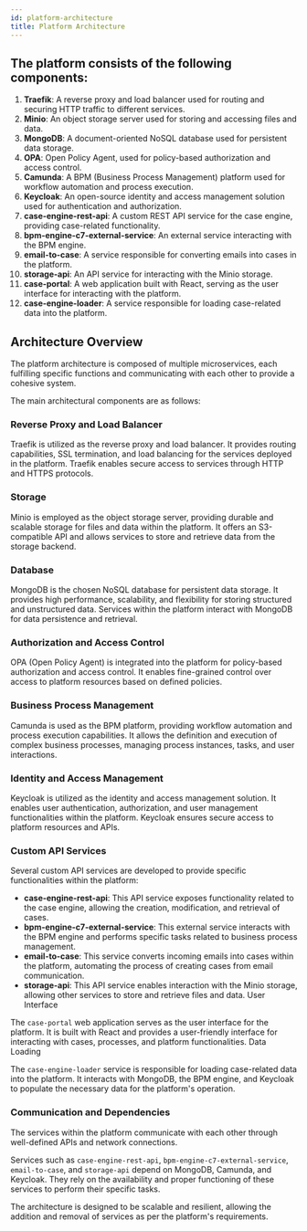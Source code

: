 ```yaml
---
id: platform-architecture
title: Platform Architecture
---
```


## The platform consists of the following components:

1.	**Traefik**: A reverse proxy and load balancer used for routing and securing HTTP traffic to different services.
2.	**Minio**: An object storage server used for storing and accessing files and data.
3.	**MongoDB**: A document-oriented NoSQL database used for persistent data storage.
4.	**OPA**: Open Policy Agent, used for policy-based authorization and access control.
5.	**Camunda**: A BPM (Business Process Management) platform used for workflow automation and process execution.
6.	**Keycloak**: An open-source identity and access management solution used for authentication and authorization.
7.	**case-engine-rest-api**: A custom REST API service for the case engine, providing case-related functionality.
8.	**bpm-engine-c7-external-service**: An external service interacting with the BPM engine.
9.	**email-to-case**: A service responsible for converting emails into cases in the platform.
10.	**storage-api**: An API service for interacting with the Minio storage.
11.	**case-portal**: A web application built with React, serving as the user interface for interacting with the platform.
12.	**case-engine-loader**: A service responsible for loading case-related data into the platform.

## Architecture Overview

The platform architecture is composed of multiple microservices, each fulfilling specific functions and communicating with each other to provide a cohesive system.

The main architectural components are as follows:

### Reverse Proxy and Load Balancer

Traefik is utilized as the reverse proxy and load balancer. It provides routing capabilities, SSL termination, and load balancing for the services deployed in the platform. Traefik enables secure access to services through HTTP and HTTPS protocols.

### Storage

Minio is employed as the object storage server, providing durable and scalable storage for files and data within the platform. It offers an S3-compatible API and allows services to store and retrieve data from the storage backend.

### Database

MongoDB is the chosen NoSQL database for persistent data storage. It provides high performance, scalability, and flexibility for storing structured and unstructured data. Services within the platform interact with MongoDB for data persistence and retrieval.

### Authorization and Access Control

OPA (Open Policy Agent) is integrated into the platform for policy-based authorization and access control. It enables fine-grained control over access to platform resources based on defined policies.

### Business Process Management

Camunda is used as the BPM platform, providing workflow automation and process execution capabilities. It allows the definition and execution of complex business processes, managing process instances, tasks, and user interactions.

### Identity and Access Management

Keycloak is utilized as the identity and access management solution. It enables user authentication, authorization, and user management functionalities within the platform. Keycloak ensures secure access to platform resources and APIs.

### Custom API Services

Several custom API services are developed to provide specific functionalities within the platform:
- **case-engine-rest-api**: This API service exposes functionality related to the case engine, allowing the creation, modification, and retrieval of cases.
- **bpm-engine-c7-external-service**: This external service interacts with the BPM engine and performs specific tasks related to business process management.
- **email-to-case**: This service converts incoming emails into cases within the platform, automating the process of creating cases from email communication.
- **storage-api**: This API service enables interaction with the Minio storage, allowing other services to store and retrieve files and data.
User Interface

The `case-portal` web application serves as the user interface for the platform. It is built with React and provides a user-friendly interface for interacting with cases, processes, and platform functionalities.
Data Loading

The `case-engine-loader` service is responsible for loading case-related data into the platform. It interacts with MongoDB, the BPM engine, and Keycloak to populate the necessary data for the platform's operation.

### Communication and Dependencies

The services within the platform communicate with each other through well-defined APIs and network connections.

Services such as `case-engine-rest-api`, `bpm-engine-c7-external-service`, `email-to-case`, and `storage-api` depend on MongoDB, Camunda, and Keycloak. They rely on the availability and proper functioning of these services to perform their specific tasks.

The architecture is designed to be scalable and resilient, allowing the addition and removal of services as per the platform's requirements.